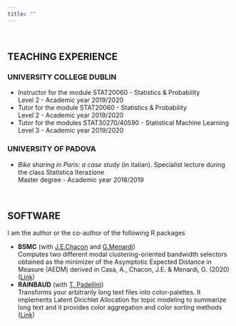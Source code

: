 ```yaml
---
title: ""
---
```

&nbsp;

## TEACHING EXPERIENCE 
### UNIVERSITY COLLEGE DUBLIN
* Instructor for the module STAT20060 - Statistics & Probability <br>
Level 2 - Academic year 2019/2020
* Tutor for the module STAT20060 - Statistics & Probability <br> 
Level 2 - Academic year 2019/2020
* Tutor for the modules STAT30270/40590 - Statistical Machine Learning <br>
Level 3 - Academic year 2019/2020


### UNIVERSITY OF PADOVA
* *Bike sharing in Paris: a case study* (in italian). Specialist lecture during the class Statistica Iterazione <br>
Master degree - Academic year 2018/2019

&nbsp;

## SOFTWARE
I am the author or the co-author of the following R packages 

* **BSMC** (with [J.E.Chacon](http://matematicas.unex.es/~jechacon/index_eng.htm) and [G.Menardi](https://homes.stat.unipd.it/giovannamenardi/)) <br>
Computes two different modal clustering-oriented bandwidth selectors obtained as the minimizer of the Asymptotic Expected Distance in Measure (AEDM) derived in Casa, A., Chacon, J.E. & Menardi, G. (2020) ([Link](https://github.com/AlessandroCasa/BsMc))
* **RAINBAUD** (with [T. Padellini](https://tulliapadellini.github.io/code/)) <br>
Transforms your arbitrarily long text files into color-palettes. It implements Latent Dirichlet Allocation for topic modeling to summarize long text and it provides color aggregation and color sorting methods ([Link](https://github.com/tulliapadellini/rainbaud))
